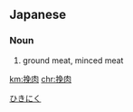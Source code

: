 ==Japanese==
{{ja-kanjitab|挽|肉}}

===Noun===
{{ja-noun|ひきにく}}

# ground meat, minced meat

[[Category:ja:Meats|ひきにく]]

[[km:挽肉]]
[[chr:挽肉]]